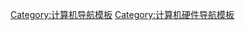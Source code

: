 {{Navbox
| bodyclass  =
| name       = Acer
| title      = [[宏碁]]
| listclass  = hlist
| image      = [[File:Acer_2011.svg|200px]]
| above      =
| state      =

| group1 = 關聯
| list1  =
* 人物
**[[施振榮]]
**[[王振堂]]
**[[邰中和]]
**[[林家和]]
**[[黃少華]]
**[[葉紫華]]
**[[陳俊聖]]
**[[蔣凡可·蘭奇]]
* 公司
** [[揚智科技]]
** [[eMachines]]
** [[Escom]] 
** [[Gateway]]
** [[Packard Bell]]
| group2 = 硬件
| list2  =
  {{Navbox|child
  | group1 = 手機
  | list1  =
    {{Navbox|child
    | group1 = beTouch
    | list1  =
* [[Acer beTouch E100]]
* [[Acer beTouch E101]]
* [[Acer beTouch E110]]
* [[Acer beTouch E120]]
* [[Acer beTouch E130]]
* [[Acer beTouch E140]]
* [[Acer beTouch E200]]
* [[Acer beTouch E400]]

    | group2 = Liquid
    | list2  =
* [[Acer Liquid]]
* [[Acer Liquid Jade]]
* [[Acer Liquid Jade S]]
* [[Acer Liquid Jade Z]]
* [[Acer Liquid C1]]
* [[Acer Liquid E]]
* [[Acer Liquid E1]]
* [[Acer Liquid E2]]
* [[Acer Liquid E3]]
* [[Acer Liquid E600]]
* [[Acer Liquid E700]]
* [[Acer Liquid Gallant]]
* [[Acer Liquid Gallant S Duo]]
* [[Acer Liquid Glow]]
* [[Acer Liquid Jade Primo]]
* [[Acer Liquid M220]]
* [[Acer Liquid M320]]
* [[Acer Liquid M330]]
* [[Acer Liquid Metal]]
* [[Acer Liquid Mini]]
* [[Acer Liquid S1]]
* [[Acer Liquid S2]]
* [[Acer Liquid X1]]
* [[Acer Liquid X2]]
* [[Acer Liquid Z2]]
* [[Acer Liquid Z3]]
* [[Acer Liquid Z3S]]
* [[Acer Liquid Z4]]
* [[Acer Liquid Z5]]
* [[Acer Liquid Z110]]
* [[Acer Liquid Z200]]
* [[Acer Liquid Z220]]
* [[Acer Liquid Z320]]
* [[Acer Liquid Z330]]
* [[Acer Liquid Z410]]
* [[Acer Liquid Z500]]
* [[Acer Liquid Z520]]
* [[Acer Liquid Z530]]
* [[Acer Liquid Z530S]]
* [[Acer Liquid Z630]]
* [[Acer Liquid Z630S]]

    | group3 = neoTouch
    | list3  =
* [[Acer neoTouch S200]]
* [[Acer neoTouch P300]]
* [[Acer neoTouch P400]]

    | group4 = 其他
    | list4  =
* [[Acer A800]]
* [[Acer Allegro]]
* [[Acer AK330]]
* [[Acer AT390]]
* [[Acer CloudMobile S500]]
* [[Acer Iconia Smart]]
* [[Acer Jade Primo]]
* [[Acer Predator 6]]
* [[Acer Stream]]
    }}

  | group2 = 平板電腦
  | list2  =
* [[Acer Aspire]]
* [[Acer Iconia]]
* [[Acer Predator 8]]
* [[Acer Tab 7]]

  | group3 = 筆記本電腦
  | list3  =
* [[Acer Aspire]]
* [[Acer Chromebook]]
* [[Acer Extensa]]
* [[Acer Gemstone]]
* [[Acer Predator]]
* [[Acer TravelMate]]
* Acer Legend X 
  | group4 = 台式電腦
  | list4  =
* [[Acer Aspire]]
* [[Acer Chromebox]]
* [[Acer Predator]]
* [[Acer Revo]]
* [[Acer Veriton]]

  | group6 = 智能配件
  | list6  =
* [[Acer Liquid Leap]]
* [[Acer Liquid Leap+]]
* [[Acer Liquid Leap Active]]
* [[Acer Liquid Leap Curve]]
* [[Acer Liquid Leap Fit]]
  }}

| below =

}}<noinclude>
[[Category:计算机导航模板]]
[[Category:计算机硬件导航模板]]
</noinclude>